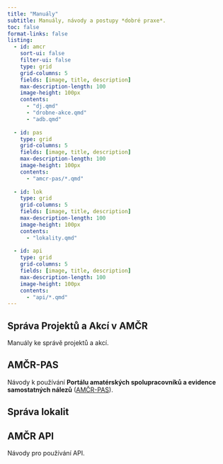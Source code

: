 ```yaml
---
title: "Manuály"
subtitle: Manuály, návody a postupy *dobré praxe*.
toc: false
format-links: false
listing:
  - id: amcr
    sort-ui: false
    filter-ui: false
    type: grid
    grid-columns: 5
    fields: [image, title, description]
    max-description-length: 100
    image-height: 100px
    contents: 
      - "dj.qmd"
      - "drobne-akce.qmd"
      - "adb.qmd"
      
  - id: pas
    type: grid
    grid-columns: 5
    fields: [image, title, description]
    max-description-length: 100
    image-height: 100px
    contents:
      - "amcr-pas/*.qmd"
      
  - id: lok
    type: grid
    grid-columns: 5
    fields: [image, title, description]
    max-description-length: 100
    image-height: 100px
    contents:
      - "lokality.qmd"
      
  - id: api
    type: grid
    grid-columns: 5
    fields: [image, title, description]
    max-description-length: 100
    image-height: 100px
    contents:
      - "api/*.qmd"
---
```


## Správa Projektů a Akcí v AMČR

Manuály ke správě projektů a akcí.

::: {#amcr .column-screen-inset-right}
:::

## AMČR-PAS

Návody k používání **Portálu amatérských spolupracovníků a evidence samostatných nálezů** ([AMČR-PAS](https://amcr-info.aiscr.cz/pas)). 

::: {#pas .column-screen-inset-right}
:::

## Správa lokalit

::: {#lok .column-screen-inset-right}
:::

## AMČR API

Návody pro používání API.

::: {#api .column-screen-inset-right}
:::